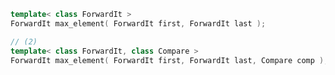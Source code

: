 ```cpp
template< class ForwardIt >
ForwardIt max_element( ForwardIt first, ForwardIt last );

// (2)
template< class ForwardIt, class Compare >
ForwardIt max_element( ForwardIt first, ForwardIt last, Compare comp );
```
